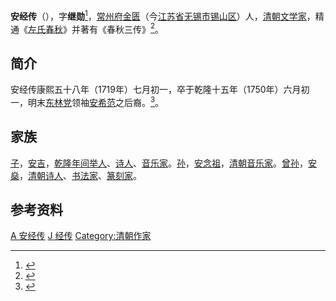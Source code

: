 {{明清人物信息框
| 姓名 = 安经传
| 原名 = 
| 圖片名稱= 
| 圖片大小 = 
| 圖片說明 = 
| 最高職務 = 
| 屆數 = 
| 國家 = 大清
| 前任 = 
| 繼任 = 
| 爵位 =
| 籍貫 = [[常州府|常州府]][[金匱縣|金匱縣]]
| 族裔 = 漢族
| 字號 = 字继勋
| 諡號 = 
| 出生日期 = 康熙五十八年（1719年）七月初一
| 出生地點 = [[常州府|常州府]][[金匱縣|金匱縣]]
| 逝世日期 = 乾隆十五年（1750年）六月初一
| 逝世地點 = [[常州府|常州府]][[金匱縣|金匱縣]]
| 墓葬 = 
| 配偶 = 
| 親屬 =
子 = [[安吉|安吉]]<br>孙 = [[安念祖|安念祖]]<br>曾孙 = [[安燊|安燊]]
| 出身 = 
*[[金匮|金匮]][[生员|生员]]
| 經歷 = 
| 著作 =
*《春秋三传》
}}

'''安经传'''（{{bd|1719年||1750年|catIdx=A安}}），字'''继勋'''<ref>{{cite book|title= 《小峴山人詩文集》|author= [[秦瀛|秦瀛]]|page= |publisher= |year= 1799}}</ref>，[[常州府|常州府]][[金匮|金匮]]（今[[江苏省|江苏省]][[无锡市|无锡市]][[锡山区|锡山区]]）人，[[清朝|清朝]][[文学家|文学家]]，精通《[[左氏春秋|左氏春秋]]》并著有《春秋三传》<ref>{{cite book|title= 《錫金識小錄: 江蘇省》|volume= 1|author= [[黃卬|黃卬]]|page= 277|publisher= [[成文出版社|成文出版社]]|year= 1983}}</ref>。

==简介==
安经传康熙五十八年（1719年）七月初一，卒于乾隆十五年（1750年）六月初一，明末[[东林党|东林党]]领袖[[安希范|安希范]]之后裔。<ref>{{cite book|title= 《國朝古文彙鈔》|author= [[朱珔|朱珔]]|page= |publisher= 吳江世美堂沈氏刻本|year= 1847}}</ref>。

==家族==
[[子|子]]，[[安吉|安吉]]，[[乾隆年间|乾隆年间]][[举人|举人]]、[[诗人|诗人]]、[[音乐家|音乐家]]。[[孙|孙]]，[[安念祖|安念祖]]，[[清朝|清朝]][[音乐家|音乐家]]。[[曾孙|曾孙]]，[[安燊|安燊]]，[[清朝|清朝]][[诗人|诗人]]、[[书法家|书法家]]、[[篆刻家|篆刻家]]。


==参考资料==
<references />

[[Category:无锡人|A 安经传]]
[[Category:无锡安氏|J 经传]]
[[Category:清朝作家|Category:清朝作家]]